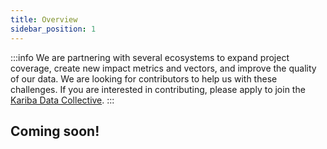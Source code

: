 ```yaml
---
title: Overview
sidebar_position: 1
---
```


:::info
We are partnering with several ecosystems to expand project coverage, create new impact metrics and vectors, and improve the quality of our data. We are looking for contributors to help us with these challenges. If you are interested in contributing, please apply to join the [Kariba Data Collective](https://kariba.network).
:::

## Coming soon!

